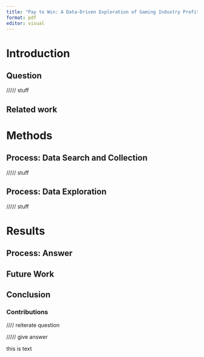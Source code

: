 ```yaml
---
title: "Pay to Win: A Data-Driven Exploration of Gaming Industry Profits"
format: pdf
editor: visual
---
```


<!-- TOC -->

<!-- Question -->

# Introduction

## Question

///// stuff

## Related work

# Methods

## Process: Data Search and Collection

///// stuff

## Process: Data Exploration

///// stuff

# Results

## Process: Answer

## Future Work

## Conclusion

### Contributions

//// reiterate question

///// give answer

this is text
